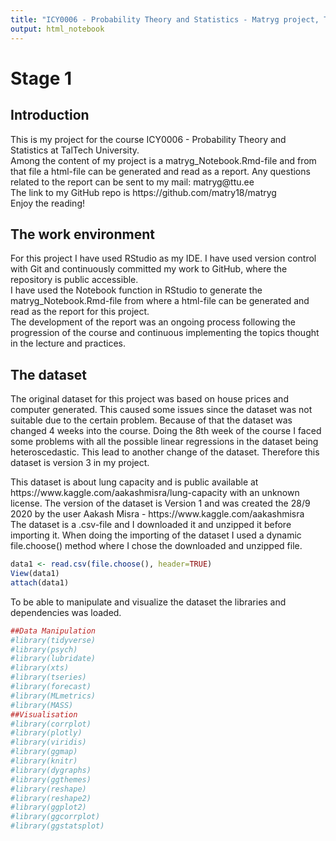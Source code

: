 ```yaml
---
title: "ICY0006 - Probability Theory and Statistics - Matryg project, TalTech"
output: html_notebook
---
```


# Stage 1  

## Introduction
This is my project for the course ICY0006 - Probability Theory and Statistics at TalTech University.  
Among the content of my project is a matryg_Notebook.Rmd-file and from that file a html-file can be generated and read as a report.
Any questions related to the report can be sent to my mail: matryg@ttu.ee  
The link to my GitHub repo is https://github.com/matry18/matryg  
Enjoy the reading!  

## The work environment  
For this project I have used RStudio as my IDE. I have used version control with Git and continuously committed my work to GitHub, where the repository is public accessible.  
I have used the Notebook function in RStudio to generate the matryg_Notebook.Rmd-file from where a html-file can be generated and read as the report for this project.  
The development of the report was an ongoing process following the progression of the course and continuous implementing the topics thought in the lecture and practices.  

## The dataset  
The original dataset for this project was based on house prices and computer generated. This caused some issues since the dataset was not suitable due to the certain problem. Because of that the dataset was changed 4 weeks into the course. Doing the 8th week of the course I faced some problems with all the possible linear regressions in the dataset being heteroscedastic. This lead to another change of the dataset. Therefore this dataset is version 3 in my project.  

This dataset is about lung capacity and is public available at https://www.kaggle.com/aakashmisra/lung-capacity with an unknown license. The version of the dataset is Version 1 and was created the 28/9 2020 by the user Aakash Misra - https://www.kaggle.com/aakashmisra  
The dataset is a .csv-file and I downloaded it and unzipped it before importing it. When doing the importing of the dataset I used a dynamic file.choose() method where I chose the downloaded and unzipped file.  
```r
data1 <- read.csv(file.choose(), header=TRUE)
View(data1)
attach(data1)
```

To be able to manipulate and visualize the dataset the libraries and dependencies was loaded.
```r
##Data Manipulation
#library(tidyverse)
#library(psych)
#library(lubridate)
#library(xts)
#library(tseries)
#library(forecast)
#library(MLmetrics)
#library(MASS)
##Visualisation 
#library(corrplot)
#library(plotly)
#library(viridis)
#library(ggmap)
#library(knitr)
#library(dygraphs)
#library(ggthemes)
#library(reshape)
#library(reshape2)
#library(ggplot2)
#library(ggcorrplot)
#library(ggstatsplot)
```
